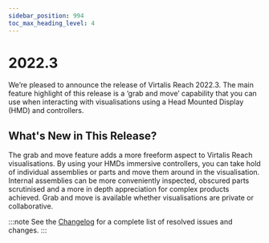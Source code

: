 ```yaml
---
sidebar_position: 994
toc_max_heading_level: 4
---
```


# 2022.3

We’re pleased to announce the release of Virtalis Reach 2022.3. The main feature highlight of this release is a ‘grab and move’ capability that you can use when interacting with visualisations using a Head Mounted Display (HMD) and controllers.

## What's New in This Release?

The grab and move feature adds a more freeform aspect to Virtalis Reach visualisations. By using your HMDs immersive controllers, you can take hold of individual assemblies or parts and move them around in the visualisation. Internal assemblies can be more conveniently inspected, obscured parts scrutinised and a more in depth appreciation for complex products achieved. Grab and move is available whether visualisations are private or collaborative.

:::note
See the [Changelog](../../changelogs/virtalis-hub-and-web-viewer#20223) for a complete list of resolved issues and changes.
:::
